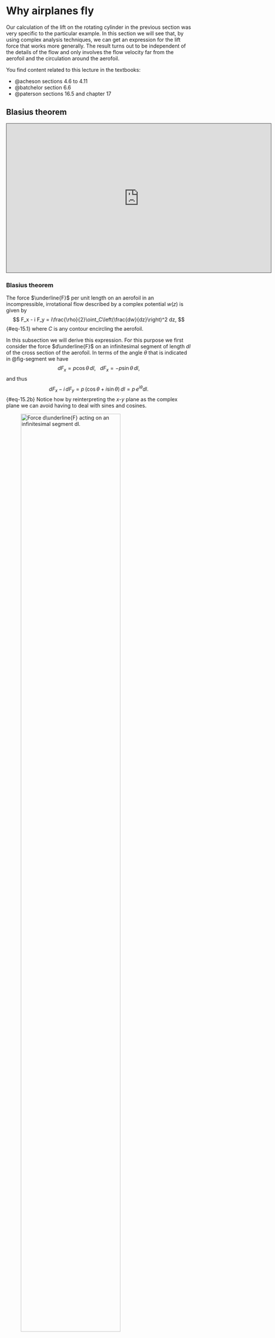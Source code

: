 # Why airplanes fly
Our calculation of the lift on the rotating cylinder in the previous section was
very specific to the particular example. In this section we will see that, by
using complex analysis techniques, we can get an expression for the lift force
that works more generally. The result turns out to be independent of the details
of the flow and only involves the flow velocity far from the aerofoil and the
circulation around the aerofoil.

You find content related to this lecture in the textbooks:

- @acheson sections 4.6 to 4.11
- @batchelor section 6.6
- @paterson sections 16.5 and chapter 17

## Blasius theorem

<iframe src="https://york.cloud.panopto.eu/Panopto/Pages/Embed.aspx?id=fc8eebf5-0440-4a46-abb9-af790127db86&autoplay=false&offerviewer=true&showtitle=true&showbrand=false&captions=true&interactivity=all" height="405" width="720" style="border: 1px solid #464646;" allowfullscreen allow="autoplay"></iframe>

::: {#thm-blasius}
### Blasius theorem 
The force $\underline{F}$ per unit length on an aerofoil in an incompressible,
irrotational flow described by a complex potential $w(z)$ is given by
$$
F_x - i F_y = i\frac{\rho}{2}\oint_C\left(\frac{dw}{dz}\right)^2 dz,
$$ {#eq-15.1}
where $C$ is any contour encircling the aerofoil.
:::

In this subsection we will derive this expression. For this purpose we first
consider the force $d\underline{F}$ on an infinitesimal segment of length $dl$
of the cross section of the aerofoil. In terms of the angle $\theta$ that is
indicated in @fig-segment we have
$$
dF_x = p\cos\theta\,dl,~~~dF_x = -p\sin\theta\,dl,
$$
and thus
$$
dF_x - i\, dF_y = p\,(\cos\theta + i\sin\theta)\,dl = p\,e^{i\theta} dl.
$$ {#eq-15.2b}
Notice how by reinterpreting the $x$-$y$ plane as the complex plane we can
avoid having to deal with sines and cosines.

![Force $d\underline{F}$ acting on an infinitesimal segment $dl$.](aerofoil_segment.png){width=80% #fig-segment}

The flow is tangential to the aerofoil, so the velocity components are
$$
u_x=|u|\sin\theta,~~~u_y=|u|\cos\theta.
$$ {#eq-15.3}
We can relate that to the derivative of the complex potential,
$$
\frac{dw}{dz} = u_x-i u_y
=|u|\left(\sin\theta-i\cos\theta\right)=-i|u|e^{i\theta},
$$ {#eq-15.4}
and thus
$$
|u|=ie^{-i\theta}\frac{dw}{dz}.
$$ {#eq-15.5}
This makes it easy to calculate
$$
u^2=-e^{-2i\theta}\left(\frac{dw}{dz}\right)^2.
$$ {#eq-15.6}
We can use this in Bernoulli's theorem for irrotational flow (in the absence of body forces) to find the pressure
$$
p =-\frac{\rho}{2}u^2+constant=\frac{\rho}{2}e^{-2i\theta}\left(\frac{dw}{dz}\right)^2+constant.
$$ {#eq-15.7}
The value of the constant is irrelevant because only pressure differences create forces. Substituting this expression
$$\begin{split}
dF_x-i\,dF_y&=p(\cos\theta+i\sin\theta)dl =p e^{i\theta}\,dl\\
&= \frac{\rho}{2}\left(\frac{dw}{dz}\right)^2e^{-i\theta}dl 
= \frac{\rho}{2}\left(\frac{dw}{dz}\right)^2(\cos\theta\,dl -i\sin\theta\,dl)\\
&=i\,\frac{\rho}{2}\left(\frac{dw}{dz}\right)^2dz.
\end{split}$$ {#eq-15.8}
where we used that
$$
dx=-\sin\theta\,dl,~~dy=-\cos\theta\,dl~\text{ and }~dz=dx+i\,dy.
$$ {#eq-15.9}
We can now integrate this along the aerofoil to get the total force on the aerofoil as
$$
F_x-iF_y=i\,\frac{\rho}{2}\oint_C\left(\frac{dw}{dz}\right)^2dz.
$$ {#eq-15.10}
Because we are integrating a holomorphic function, the result will be the same
no matter which contour $C$ we are using, as long as it encircles the aerofoil
once in a counterclockwise direction. We have thus derived Blasius' theorem.


## Kutta-Joukowski lift theorem

<iframe src="https://york.cloud.panopto.eu/Panopto/Pages/Embed.aspx?id=c4830f0c-6356-4f16-ab8d-af790127db50&autoplay=false&offerviewer=true&showtitle=true&showbrand=false&captions=true&interactivity=all" height="405" width="720" style="border: 1px solid #464646;" allowfullscreen allow="autoplay"></iframe>

We now simplify the expression for the force acting on an aerofoil that we
derived in the previous subsection even further by considering the Laurent
expansion
$$
\frac{dw}{dz}=a_0+\frac{a_1}{z}+\frac{a_2}{z^2}+\cdots.
$$ {#eq-15.11}
(You can find a discussion of Laurent expansions in your
lecture notes from 'Functions of a complex argument'.) We know that the velocity
far away from the aerofoil (which we will denote as $\underline{u}(\infty)$) has
to be finite, and therefore the Laurent expansion of $dw/dz$ can not have any
terms with positive powers of $z$. Far away from the aerofoil we have
$$
\lim_{|z|\to\infty}\frac{dw}{dz}= a_0=u_x(\infty)-i\,u_y(\infty).
$$ {#eq-15.12}
We also get the Laurent expansion
$$
\left(\frac{dw}{dz}\right)^2dz=a_0^2+\frac{2a_0a_1}{z}+\frac{a_1^2+2a_0a_2}{z^2}+\dots.
$$ {#eq-15.13}
Using this in Blasius theorem and using Cauchy's residue theorem gives us
$$
F_x-iF_y=i\,\frac{\rho}{2}\oint_C\left(\frac{dw}{dz}\right)^2dz=-2\pi\rho\, a_0\,a_1.
$$ {#eq-fxy}
We get $a_1$ from the contour integral of $dw/dz$:
$$\begin{split}
2\pi i a_1&=\oint_C\frac{dw}{dz}dz=\oint_C(u_x-i\,u_y)(dx+i\,dy)\\
&=\oint(u_xdx+u_ydy)+\oint_C(iu_xdy-iu_ydx)\\
&=\oint_C\underline{u}\cdot d\underline{x}+i\oint_C\underline{\nabla}\psi\cdot d\underline{x}.
\end{split}$$ {#eq-15.15}
The second term vanishes. To see this consider integrating along the aerofoil.
Because the flow follows the surface of the aerofoil, this means that that
surface is a streamline. Thus the streamfunction $\psi$ is constant along the
contour, hence $\underline{\nabla}\psi\cdot d\underline{x}=0$. The remaining
first term is just the circulation $\Gamma$. Hence we have that
$$
a_1=\frac{\Gamma}{2\pi i}.
$$ {#eq-15.16}
Substituting our results for $a_0$ and $a_1$ into @eq-fxy  gives
$$
F_x-iF_y=i\rho(u_x(\infty)-i u_y(\infty))\Gamma,
$$ {#eq-15.17}
from which we can extract the real and imaginary parts to get our final result:
$$
F_x=\rho\,\Gamma u_y(\infty),~~~F_y=-\rho\,\Gamma u_x(\infty).
$$ {#eq-15.18}
As promised, the forces depend only on the circulation and the velocity far away from the aerofoil.

Let us check that this reproduces the results from @sec-magnus on the Magnus
effect. There we had $u_y(\infty)=0$ and thus $F_x=0$. Thus there is no drag
force. (In the real world of course there is drag, which will be created by the
turbulent wake behind the cylinder, but we are not modelling that.) We also had
$u_x(\infty)=a$ and $\Gamma=-2\pi b$ so that $F_y=2\pi\rho a b$, which
reproduces the old result in @eq-magnus .


## Conformal mappings

<iframe src="https://york.cloud.panopto.eu/Panopto/Pages/Embed.aspx?id=46c1c619-0459-4a00-ab17-af790127f7db&autoplay=false&offerviewer=true&showtitle=true&showbrand=false&captions=true&interactivity=all" height="405" width="720" style="border: 1px solid #464646;" allowfullscreen allow="autoplay"></iframe>

From the previous lecture we have a flow around a cylindrical aerofoil. We want
the flow around a less symmetrical shape that is rounded at the front but has a
tip at the end. This is illustrated in @fig-conformal. We are going to use a
conformal mapping that maps from one to the other.

![A conformal mapping $f$ from the region $D$ outside a disk $A$ to the region $\tilde{D}$ outside the cross section $\tilde{A}$ of an aerofoil.](conformal.png){width=90% #fig-conformal}

Let $A$ be the cross section of a cylindrical aerofoil, i.e., a closed disc,
with radius $R$, centred at $z=-\lambda$. Let $\tilde{A}$ be the desired cross
section of the aerofoil. Then $D=\mathbb{C}\setminus A$ and
$\tilde{D}=\mathbb{C}\setminus \tilde{A}$ are the regions outside the aerofoils.

Let $f:D\to\tilde{D}$ be a holomorphic invertible function. View this as a map
from the region in one complex plane to another, which we will refer to as the
$z$ plane and the $\tilde{z}$ plane respectively, where
$\tilde{z}=f(z)=\tilde{x}+i\tilde{y}$. We want to know what happens to the fluid
flow under this map. We introduce the complex potential on $\tilde{D}$ to be
everywhere identical to the complex potential at the corresponding point in $D$,
i.e.,
$$
 \tilde{w}(\tilde{z})=w(z)=w(f^{-1}(\tilde{z})).
$$ {#eq-15.19}
This is a holomorphic function on $\tilde{D}$. It gives us the vector potential
$\tilde{\phi}$ and the stream function $\tilde{\psi}$ on $\tilde{D}$ as usual:
$$
 \tilde{w}(\tilde{z})=\tilde{\phi}(\tilde{x},\tilde{y})+i\tilde{\psi}(\tilde{x},\tilde{y}).
$$ {#eq-15.20}
Because the stream function $\tilde{\psi}(\tilde{z})$ on $\tilde{D}$ takes the
same values as the original stream function $\psi$ on the corresponding point on
$D$, the stream lines on $D$ get mapped by $f$ to streamlines on $\tilde{D}$. We
can find the mapped velocity field on $\tilde{D}$ from the complex potential
$\tilde{w}$ as
$$
 \frac{d\tilde{w}}{d\tilde{z}}=\tilde{u}_x-i\tilde{u}_y=\frac{d}{d\tilde{z}}w\left(f^{-1}(\tilde{z})\right)=\frac{dw}{dz}\frac{df^{-1}(\tilde{z})}{d\tilde{z}}
 =\frac{dw/dz}{f'},
$$ {#eq-uf}
where we used that the derivative of the inverse function $f^{-1}$ is the
reciprocal of the derivative of the function $f$. Thus we find that the
components of the velocity field are simply rescaled by $f'$ at every point.
 
We now consider how angles behave under the mapping $f$. See @fig-angles for a
drawing illustrating the following discussion. We consider an infinitesimal line
from some point $z_0$ to point $z_0+\delta z$ for some infinitesimally small
$\delta z$. This gets mapped into a line from $\tilde{z}_0=f(z_0)$ to
$$\begin{split}
 \tilde{z}_0+\delta\tilde{z}&=f(z_0+\delta z)\\
 &=f(z_0)+\delta z\,f'(z_0)+\frac{(\delta z)^2}{2}f''(z_0)+\\
 &\qquad\cdots 
 +\frac{(\delta z)^n}{n!}f^{(n)}(z_0)+\cdots
\end{split}$$ {#eq-15.22}
In the case where $f^{(n)}(z_0)=0$ for all $n<m$ and $f^{(m)}(z_0)\neq 0$ this
gives
$$
 \delta\tilde{z}=f(z_0+\delta z)=\frac{(\delta z)^m}{m!}f^{(m)}(z_0)+\text{ higher-order terms}.
$$ {#eq-15.23}
The higher-order terms can be neglected for infinitesimal $\delta z$. For the
angle that the line segments make with the horizontal we find
$$
 \operatorname{arg}(\delta \tilde{z})=m\,\operatorname{arg}(\delta z) + \operatorname{arg}(f^{(m)}(z_0)).
$$ {#eq-15.24}
 
![A figure illustrating the change in angle under the holomorphic mapping $f$.](angles.png){width=90% #fig-angles}
 
Let us now consider a second infinitesimal line element from $z_0$ to
$z_0+\delta z_2$, which gets mapped into a line from $\tilde{z}_0$ to
$\tilde{z}_0+\delta\tilde{z}_2$ and consider the angle
$$
 \theta = \operatorname{arg}(\delta z_2) - \operatorname{arg}(\delta z)
$$ {#eq-15.25}
between them. This gets mapped to
$$
 \tilde{\theta} = \operatorname{arg}(\delta  \tilde{z}_2) - \operatorname{arg}(\delta  \tilde{z})
 =m\,\operatorname{arg}(\delta z_2) - m\,\operatorname{arg}(\delta z)=m\,\theta.
$$ {#eq-mtheta}
Thus the angle is multiplied by the integer $m$. But $f'(z)\neq 0$ for all $z$
in $D$ because otherwise $f$ would not be invertible. Hence $m=1$ and all angles
are preserved. This is why such mappings by holomorphic invertible functions are
called __conformal mappings__.
 
## Joukouwski mapping

<iframe src="https://york.cloud.panopto.eu/Panopto/Pages/Embed.aspx?id=e6d96b10-ba14-488f-a2bd-af790127f7bc&autoplay=false&offerviewer=true&showtitle=true&showbrand=false&captions=true&interactivity=all" height="405" width="720" style="border: 1px solid #464646;" allowfullscreen allow="autoplay"></iframe>

We want the aerofoil to have a cusp at the trailing edge, see Figure
@fig-conformal. We will see soon why that is important. At the cusp the angle
between the upper and lower surfaces of the aerofoil is $2\pi$. In the original
cylindrical aerofoil the angle is everywhere equal to $\pi$. So we need to
choose a conformal map $f$ that, when extended to the surface of the aerofoil,
has a vanishing derivative at the point $c=R-\lambda$ but a non-vanishing second
derivative,
$$
f'(c)=0~~~\text{ and }~~~f''(c)\neq 0,
$$ {#eq-fc1}
because then, according to @eq-mtheta , the angles at $z=c$ are doubled.

We also want the conformal mapping to not affect the flow far away from the
aerofoil. We know from @eq-uf  that the velocity is scaled by a factor of $f'$,
so we need
$$
\lim_{|z|\to\infty}f'(z)=1.
$$ {#eq-fc2}

A function $f$ that satisfies the conditions in @eq-fc1  and  @eq-fc2 is
$$
f(z)=z-\frac{c^2}{z}.
$$ {#eq-15.29}
It is holomorphic on $D$ because the poles at $z=\pm c$ are not in $D$. The
point $z=-c$ lies inside the aerofoil and the point $z=c$ on its surface.

We now start with the flow around the cylinder discussed in the section on the
Magnus effect, described by the complex potential
$$
w(z)=a\left(z+\frac{R^2}{z}\right)+ib\log z.
$$ {#eq-15.30}
We rotate everything by an angle $\alpha$ counterclockwise and shift the centre
of the cylinder to the left by $\lambda$ . This is achieved by replacing $z$ by
$(z+\lambda)e^{-i\alpha}$. We also make the argument of the logarithm
dimensionless by dividing by $R$, see discussion in section @sec-units. This
thus gives the flow on the left in @fig-jou.

![The Joukowski mapping $f$ maps the flow around the cylinder to the flow around the aerofoil.](joukowski.png){width=90% #fig-jou}

We set $b=-\Gamma/(2\pi R)$.
So we use
$$
w(z)=a\left((z+\lambda)e^{-i\alpha}+\frac{R^2}{z+\lambda}e^{i\alpha}\right)-\frac{i\Gamma}{2\pi R}\log\frac{z+\lambda}{R}.
$$ {#eq-15.31}
From the derivative of this complex potential
$$
\frac{dw}{dz}=a\left(e^{-i\alpha}-\dfrac{R^2}{(z+\lambda)^2}e^{i\alpha}\right)-\dfrac{i\Gamma}{2\pi}\dfrac{1}{z+\lambda}
$$ {#eq-15.32}
we see that far away we have constant flow at an angle $\alpha$ to the horizontal:
$$
\lim_{|z|\to\infty}\frac{dw}{dz}=a\,e^{-i\alpha}=a\cos\alpha-ia\sin\alpha=u_x(\infty)-iu_y(\infty).
$$ {#eq-15.33}
By calculating the contour integral along a contour surrounding the aerofoil  using Cauchy's residue theorem we find
that the circulation is
$$
\oint_C\frac{dw}{dz}dz=2\pi i\left(-\dfrac{i\Gamma}{2\pi}\right)=\Gamma.
$$ {#eq-15.34}

We can now use @eq-uf  to find the velocity field after applying the conformal mapping $f$:
$$
 \frac{d\tilde{w}}{d\tilde{z}}=\frac{dw/dz}{f'}
 =\frac{a\left(e^{-i\alpha}-\dfrac{R^2}{(z+\lambda)^2}e^{i\alpha}\right)-\dfrac{i\Gamma}{2\pi}\dfrac{1}{z+\lambda}}
 {1-\dfrac{(R-\lambda)^2}{z^2}}.
$$ {#eq-15.35}
We note that due to the zero of the denominator at $z=R-\lambda$ the velocity is infinite at that point unless the numerator
vanishes at that point, i.e., unless
$$
\Gamma = -4\pi a R\sin\alpha.
$$ {#eq-15.36}
The cusp at the rear of the aerofoil forces the airflow to have this particular
amount of circulation.

We can therefore now use the Kutta-Joukowski theorem to determine the lift
force:
$$\begin{split}
F_x&=\rho\Gamma u_y(\infty)=4\pi\rho \,a^2\, R\sin\alpha(-\sin\alpha),\\
F_y&=-\rho\Gamma u_y(\infty)=4\pi\rho \,a^2\, R\sin\alpha(\cos\alpha).
\end{split}
$$ {#eq-15.37}

We used the fact that the mapping did not change the velocity far away and did
not change the circulation because $\tilde{w}(\tilde{z})=w(z)$ and thus
$$
\oint_C \frac{d\tilde{w}}{d\tilde{z}}d\tilde{z}=\oint_{f^{-1}(C)}\frac{dw}{dz}dz=\Gamma,
$$ {#eq-15.38}
due to the fact that the contour $f^{-1}(C)$ also surrounds the cylinder in the
counterclockwise direction.

We have thus found that the lift force is acting at an angle $\alpha$ to the
vertical and has a magnitude of
$$
4\pi\rho \,a^2\, R\sin\alpha.
$$ {#eq-15.39}
 